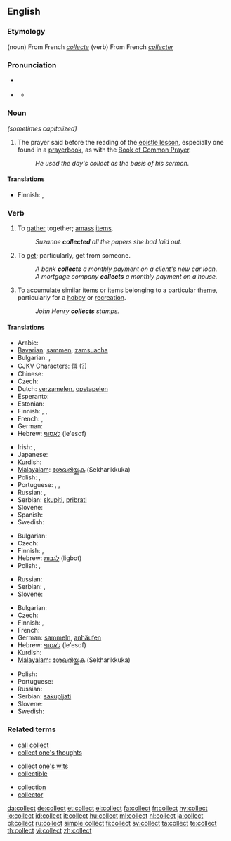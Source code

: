 ==English==

===Etymology===
(noun) From French ''[[collecte]]''
(verb) From French ''[[collecter]]''

===Pronunciation===
* {{sense|noun}} {{a|General American}} {{IPA|/ˈkɑlɪkt/}}
* {{sense|verb}} {{IPA|/kəˈlɛkt/}}
** {{audio|en-us-collect.ogg|Audio (US)}}
**: {{rhymes|ɛkt}}

===Noun===
{{en-noun}}  ''(sometimes capitalized)''

# {{Christianity}} The prayer said before the reading of the [[epistle lesson]], especially one found in a [[prayerbook]], as with the [[Book of Common Prayer]].
#: ''He used the day's collect as the basis of his sermon.''

====Translations====
{{trans-top|prayer said before reading of the epistle lesson}}
* Finnish: {{t-|fi|eturukous}}, {{t-|fi|kollehtarukous}}
{{trans-mid}}
{{trans-bottom}}

===Verb===
{{en-verb}}

# To [[gather]] together; [[amass]] [[items]].
#: ''Suzanne '''collected''' all the papers she had laid out.''
# To [[get]]; particularly, get from someone.
#: ''A bank '''collects''' a monthly payment on a client's new car loan.''
#: ''A mortgage company '''collects''' a monthly payment on a house.''
# To [[accumulate]] similar [[items]] or items belonging to a particular [[theme]], particularly for a [[hobby]] or [[recreation]].
#: ''John Henry '''collects''' stamps.''

====Translations====
{{trans-top|to gather together}}
* Arabic: {{t+|ar|جمع|tr=jama3a|sc=Arab}}
* [[Bavarian]]: [[sammen]], [[zamsuacha]]
* Bulgarian: {{t|bg|събирам|sc=Cyrl}},  {{t|bg|натрупвам|sc=Cyrl}}
* CJKV Characters: [[僎]] (?)
* Chinese: {{t-|cmn|收集|tr=shōují|sc=Hani}}
* Czech: {{t|cs|shromažďovat}}
* Dutch: [[verzamelen]], [[opstapelen]]
* Esperanto: {{t-|eo|kolekti|xs=Esperanto}}
* Estonian: {{t|et|koguma}}
* Finnish: {{t+|fi|koota}}, {{t+|fi|kerätä}}, {{t+|fi|kasata}}
* French: {{t+|fr|rassembler}},  {{t+|fr|recueillir}}
* German: {{t+|de|sammeln}}
* Hebrew: [[לאסוף]] (le'esof)
{{trans-mid}}
* Irish: {{t-|ga|bailigh|xs=Irish}}, {{t|ga|cnuasaigh|xs=Irish}}
* Japanese: {{t+|ja|集める|tr=atsumeru|sc=Jpan}}
* Kurdish: {{ku-Arab|[[کۆکردن]]}}
* [[Malayalam]]: [[ശേഖരിയ്ക്കുക]] (Sekharikkuka)
* Polish: {{t+|pl|zbierać}}, {{t+|pl|gromadzić}}
* Portuguese: {{t+|pt|juntar}}, {{t+|pt|reunir}}, {{t+|pt|recolher}}
* Russian: {{t|ru|собирать|tr=sobirát'|sc=Cyrl}} {{impf}}, {{t|ru|собрать|tr=sobrát'|sc=Cyrl}} {{pf}}
* Serbian: [[skupiti]], [[pribrati]]
* Slovene: {{t+|sl|zbrati}}
* Spanish: {{t-|es|juntar}}
* Swedish: {{t+|sv|samla}}
{{trans-bottom}}

{{trans-top|to get from someone}}
* Bulgarian: {{t|bg|инкасирам|sc=Cyrl}}
* Czech: {{t-|cs|vybírat}}
* Finnish: {{t+|fi|periä}}, {{t+|fi|kerätä}}
* Hebrew: [[לגבות]] (ligbot)
* Polish: {{t+|pl|odbierać}}, {{t+|pl|ściągać}}
{{trans-mid}}
* Russian: {{t|ru|взимать|tr=vzimát'|sc=Cyrl}}
* Serbian: {{t-|sr|sabrati}}, {{t-|sr|zbirati}}
* Slovene: {{t+|sl|pobrati}}
{{trans-bottom}}

{{trans-top|to accumulate items for a hobby}}
* Bulgarian: {{t|bg|колекционирам|sc=Cyrl}}
* Czech: {{t-|cs|sbírat}}
* Finnish: {{t-|fi|keräillä}}, {{t+|fi|kerätä}}
* French: {{t+|fr|collectionner}}
* German: [[sammeln]], [[anhäufen]]
* Hebrew: [[לאסוף]] (le'esof)
* Kurdish: {{ku-Arab|[[کۆکردن]]}}
* [[Malayalam]]: [[ശേഖരിയ്ക്കുക]] (Sekharikkuka)
{{trans-mid}}
* Polish: {{t+|pl|kolekcjonować}}
* Portuguese: {{t+|pt|colecionar}}
* Russian: {{t|ru|коллекционировать|tr=kollektsionírovat'|sc=Cyrl}}
* Serbian: [[sakupljati]]
* Slovene: {{t-|sl|zbirati}}
* Swedish: {{t+|sv|samla}}
{{trans-bottom}}

===Related terms===
{{rel-top3|Terms related to the noun or verb "collect"}}
* [[call collect]]
* [[collect one's thoughts]]
{{rel-mid3}}
* [[collect one's wits]]
* [[collectible]]
{{rel-mid3}}
* [[collection]]
* [[collector]]
{{rel-bottom}}

[[da:collect]]
[[de:collect]]
[[et:collect]]
[[el:collect]]
[[fa:collect]]
[[fr:collect]]
[[hy:collect]]
[[io:collect]]
[[id:collect]]
[[it:collect]]
[[hu:collect]]
[[ml:collect]]
[[nl:collect]]
[[ja:collect]]
[[pl:collect]]
[[ru:collect]]
[[simple:collect]]
[[fi:collect]]
[[sv:collect]]
[[ta:collect]]
[[te:collect]]
[[th:collect]]
[[vi:collect]]
[[zh:collect]]